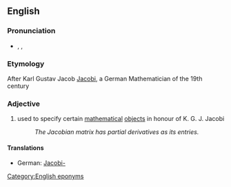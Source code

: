 ==English==

===Pronunciation===
* {{enPR|yä'kõ-bi-un}}, {{IPA|/ˈjɑ:.kəʊ.bi.ən/}}, {{SAMPA|/"jA:.j@U.bi.@n/}}

===Etymology===
After Karl Gustav Jacob [[w:Carl Gustav Jakob Jacobi|Jacobi]], a German Mathematician of the 19th century

===Adjective===
{{en-adj}}

# used to specify certain [[mathematical]] [[object]]s in honour of K. G. J. Jacobi
#:''The Jacobian matrix has partial derivatives as its entries.''

====Translations====
*German: [[Jacobi-]]

[[Category:English eponyms]]